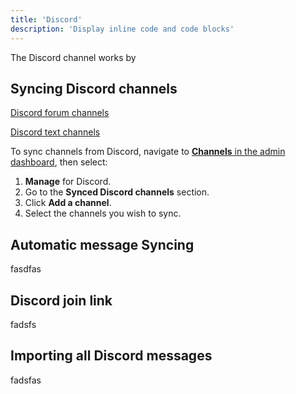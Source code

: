 ```yaml
---
title: 'Discord'
description: 'Display inline code and code blocks'
---
```


The Discord channel works by

## Syncing Discord channels

[Discord forum channels](https://support.discord.com/hc/en-us/articles/6208479917079-Forum-Channels-FAQ)

[Discord text channels](https://support.discord.com/hc/en-us/articles/4412085582359-Text-Channels-Text-Chat-In-Voice-Channels)

To sync channels from Discord, navigate to [**Channels** in the admin dashboard](https://dashboard.usehall.com/channels), then select:
1. **Manage** for Discord.
2. Go to the **Synced Discord channels** section.
3. Click **Add a channel**.
4. Select the channels you wish to sync.

## Automatic message Syncing

fasdfas

## Discord join link

fadsfs

## Importing all Discord messages

fadsfas